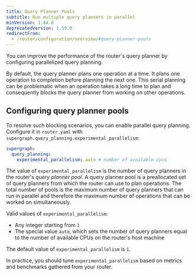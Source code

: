 ```yaml
---
title: Query Planner Pools
subtitle: Run multiple query planners in parallel
minVersion: 1.44.0
deprecatedVersion: 1.59.0
redirectFrom:
  - /router/configuration/overview/#query-planner-pools
---
```


<DeprecatedFeature appendText="Starting in v1.59.0, the router's native query planner is enabled by default and can always use available parallelism."
/>

You can improve the performance of the router's query planner by configuring parallelized query planning.

By default, the query planner plans one operation at a time. It plans one operation to completion before planning the next one. This serial planning can be problematic when an operation takes a long time to plan and consequently blocks the query planner from working on other operations.

## Configuring query planner pools

To resolve such blocking scenarios, you can enable parallel query planning. Configure it in `router.yaml` with `supergraph.query_planning.experimental_parallelism`:

```yaml title="deprecated_router.yaml"
supergraph:
  query_planning:
    experimental_parallelism: auto # number of available cpus 
```

The value of `experimental_parallelism` is the number of query planners in the router's _query planner pool_. A query planner pool is a preallocated set of query planners from which the router can use to plan operations. The total number of pools is the maximum number of query planners that can run in parallel and therefore the maximum number of operations that can be worked on simultaneously. 

Valid values of `experimental_parallelism`:
- Any integer starting from `1`
- The special value `auto`, which sets the number of query planners equal to the number of available CPUs on the router's host machine

The default value of `experimental_parallelism` is `1`.

In practice, you should tune `experimental_parallelism` based on metrics and benchmarks gathered from your router.